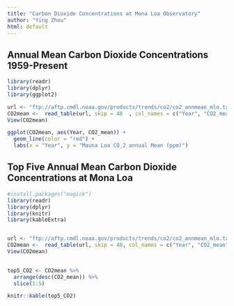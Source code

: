 ```yaml
---
title: "Carbon Dioxide Concentrations at Mona Loa Observatory"
author: "Ying Zhou"
html: default
---
```


## Annual Mean Carbon Dioxide Concentrations 1959-Present

```r
library(readr)
library(dplyr)
library(ggplot2)

url <- "ftp://aftp.cmdl.noaa.gov/products/trends/co2/co2_annmean_mlo.txt"
CO2mean <-  read_table(url, skip = 48  , col_names = c("Year", "CO2_mean"))
View(CO2mean)

ggplot(CO2mean, aes(Year, CO2_mean)) +
  geom_line(color = "red") +
  labs(x = "Year", y = "Mauna Loa CO_2 annual Mean (ppm)")
```

## Top Five Annual Mean Carbon Dioxide Concentrations at Mona Loa

```r
#install.packages("magick")
library(readr)
library(dplyr)
library(knitr)
library(kableExtra)


url <- "ftp://aftp.cmdl.noaa.gov/products/trends/co2/co2_annmean_mlo.txt"
CO2mean <-  read_table(url, skip = 48, col_names = c("Year", "CO2_mean"))
View(CO2mean)

                  
top5_CO2 <- CO2mean %>%
  arrange(desc(CO2_mean)) %>%
  slice(1:5) 

knitr::kable(top5_CO2)
```
